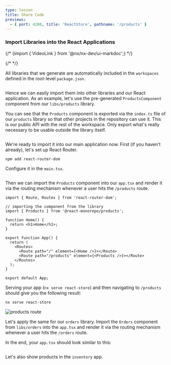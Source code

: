 ```yaml
---
type: lesson
title: Share Code
previews:
  - { port: 4200, title: 'ReactStore', pathname: '/products' }
---
```


### Import Libraries into the React Applications

{/* {import { VideoLink } from '@nx/nx-dev/ui-markdoc';} */}

{/* <VideoLink link="https://youtu.be/gc4N7kxiA50?t=456"></VideoLink> */}

All libraries that we generate are automatically included in the `workspaces` defined in the root-level `package.json`.

```file:/package.json title="/package.json" collapse={3-53} no-apply

```

Hence we can easily import them into other libraries and our React application. As an example, let's use the pre-generated `ProductsComponent` component from our `libs/products` library.

You can see that the `Products` component is exported via the `index.ts` file of our `products` library so that other projects in the repository can use it. This is our public API with the rest of the workspace. Only export what's really necessary to be usable outside the library itself.

```file:/libs/products/src/index.ts title="/libs/products/src/index.ts"

```

We're ready to import it into our main application now. First (if you haven't already), let's set up React Router.

```shell
npm add react-router-dom
```

Configure it in the `main.tsx`.

```solution:/apps/react-store/src/main.tsx title="/apps/react-store/src/main.tsx"

```

Then we can import the `Products` component into our `app.tsx` and render it via the routing mechanism whenever a user hits the `/products` route.

```tsx title="apps/react-store/src/app/app.tsx"
import { Route, Routes } from 'react-router-dom';

// importing the component from the library
import { Products } from '@react-monorepo/products';

function Home() {
  return <h1>Home</h1>;
}

export function App() {
  return (
    <Routes>
      <Route path="/" element={<Home />}></Route>
      <Route path="/products" element={<Products />}></Route>
    </Routes>
  );
}

export default App;
```

Serving your app (`nx serve react-store`) and then navigating to `/products` should give you the following result:

```shell
nx serve react-store
```

![products route](/documentation/shared/tutorials/react-tutorial-products-route.png)

Let's apply the same for our `orders` library. Import the `Orders` component from `libs/orders` into the `app.tsx` and render it via the routing mechanism whenever a user hits the `/orders` route.

In the end, your `app.tsx` should look similar to this:

```solution:/apps/react-store/src/app/app.tsx title="/apps/react-store/src/app/app.tsx"

```

Let's also show products in the `inventory` app.

```solution:/apps/inventory/src/app/app.tsx title="/apps/inventory/src/app/app.tsx"

```
